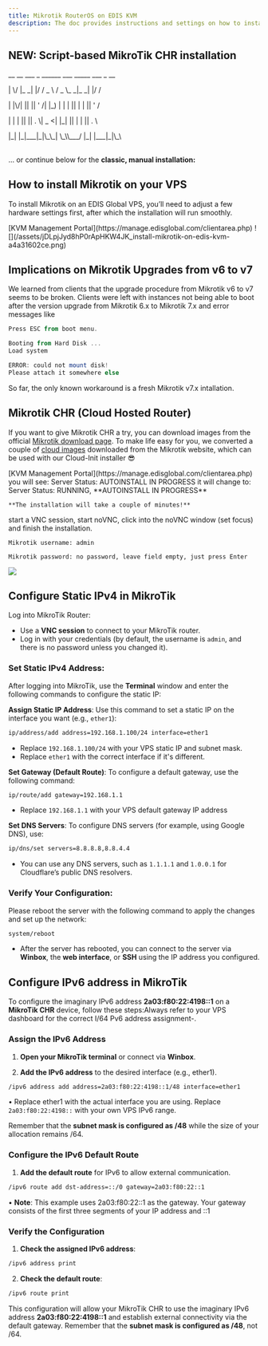 ```yaml
---
title: Mikrotik RouterOS on EDIS KVM
description: The doc provides instructions and settings on how to install Mikrotik on an EDIS Virtual Server using KVM. This involves changing hardware settings such as the disk driver and network driver
---
```



## NEW: Script-based MikroTik CHR installation&#x20;

&#x20; \_\_ \_\_ \_\_\_ \_ \_\_\_\_\_\_ \_\_\_ \_\_\_\_\_ \_\_\_ \_ \_\_

&#x20;\| \\/ |\_ \_| |/ / \_ \ / \_ \\\_ \_|\_ \_| |/ /

&#x20;\| |\\/| || || ' /| |\_) | | | || | | || ' /&#x20;

&#x20;\| | | || || . \\| \_ \<| |\_| || | | || . \\&#x20;

&#x20;|\_| |\_|\_\_\_|\_|\\\_\\\_| \\\_\\\\\_\_\_/ |\_| |\_\_\_|\_|\\\_\\&#x20;

<CtaButton
  label='Mikrotik CHR installation script'
  link='../advanced-setup-guides/script-based-mikrotik-router-os-installation-guide-winbox'
/>

##

... or continue below for the **classic, manual installation:**

## How to install Mikrotik on your VPS

To install Mikrotik on an EDIS Global VPS, you’ll need to adjust a few hardware settings first, after which the installation will run smoothly.

<Steps>
  <Step title='Log in to your'>
    [KVM Management Portal](https://manage.edisglobal.com/clientarea.php)
  </Step>
  <Step title='Locate your VPS in the Services tab' />
  <Step title='Head to KVM Settings (button)' />
  <Step title='Change Disk driver to IDE' />
  <Step title='Change Network Driver to E100' />
  <Step title='Cold-Boot your VPS'>
    ![](/assets/jDLpjJyd8hP0rApHKW4JK_install-mikrotik-on-edis-kvm-a4a31602ce.png)
  </Step>
</Steps>

## Implications on Mikrotik Upgrades from v6 to v7

We learned from clients that the upgrade procedure from Mikrotik v6 to v7 seems to be broken. Clients were left with instances not being able to boot after the version upgrade from Mikrotik 6.x to Mikrotik 7.x and error messages like

```powershell VNC
Press ESC from boot menu.

Booting from Hard Disk ...
Load system

ERROR: could not mount disk!
Please attach it somewhere else

```

So far, the only known workaround is a fresh Mikrotik v7.x intallation.&#x20;

## Mikrotik CHR (Cloud Hosted Router)

If you want to give Mikrotik CHR a try, you can download images from the official <a href="https://mikrotik.com/download" target="_blank">Mikrotik download page</a>. To make life easy for you, we converted a couple of <a href="https://files.edisglobal.com/index.php/s/Jph4RkS7Cgw0ryY" target="_blank">cloud images</a> downloaded from the Mikrotik website, which can be used with our Cloud-Init installer 😎

<Steps>
  <Step title='Log in to your'>
    [KVM Management Portal](https://manage.edisglobal.com/clientarea.php)
  </Step>
  <Step title='Locate your VPS in the Services tab' />
  <Step title='Head to KVM Settings (button)' />
  <Step title='Change Disk driver to IDE' />
  <Step title='Change Network Driver to E100' />
  <Step title='Click on Autoinstall OS (button)' />
  <Step title='Proceed to Custom Cloud-Init Images (tab)' />
  <Step title='Upload the .qcow2 file and proceed with the installation (pick any password)'>
    you will see: Server Status: AUTOINSTALL IN PROGRESS
    it will change to: Server Status: RUNNING, **AUTOINSTALL IN PROGRESS**

    **The installation will take a couple of minutes!**

  </Step>
  <Step title='Once the installer is done (Server Status: RUNNING)'>
    start a VNC session, start noVNC, click into the noVNC window (set focus)
    and finish the installation.

    Mikrotik username: admin

    Mikrotik password: no password, leave field empty, just press Enter

  </Step>
</Steps>

![](/assets/09LZQI22gA6fwQ5vkQmgu_mikrotik-chr-installer-in-novnc.png)

## Configure Static IPv4 in MikroTik

Log into MikroTik Router:

- Use a **VNC session** to connect to your MikroTik router.
- Log in with your credentials (by default, the username is `admin`, and there is no password unless you changed it).

### Set Static IPv4 Address:

After logging into MikroTik, use the **Terminal** window and enter the following commands to configure the static IP:

**Assign Static IP Address**:
Use this command to set a static IP on the interface you want (e.g., `ether1`):

```bash
ip/address/add address=192.168.1.100/24 interface=ether1
```

- Replace `192.168.1.100/24` with your VPS static IP and subnet mask.
- Replace `ether1` with the correct interface if it's different.

**Set Gateway (Default Route)**:
To configure a default gateway, use the following command:

```bash
ip/route/add gateway=192.168.1.1
```

- Replace `192.168.1.1` with your VPS default gateway IP address

**Set DNS Servers**:
To configure DNS servers (for example, using Google DNS), use:

```bash
ip/dns/set servers=8.8.8.8,8.8.4.4
```

- You can use any DNS servers, such as `1.1.1.1` and `1.0.0.1` for Cloudflare’s public DNS resolvers.

### Verify Your Configuration:

Please reboot the server with the following command to apply the changes and set up the network:

```bash
system/reboot
```

- After the server has rebooted, you can connect to the server via **Winbox**, the **web interface**, or **SSH** using the IP address you configured.

## Configure IPv6 address in MikroTik

To configure the imaginary IPv6 address **2a03\:f80:22:4198::1** on a **MikroTik CHR** device, follow these steps\:Always refer to your VPS dashboard for the correct I/64 Pv6 address assignment-.

### **Assign the IPv6 Address**

1. **Open your MikroTik terminal** or connect via **Winbox**.

2. **Add the IPv6 address** to the desired interface (e.g., ether1).

```bash
/ipv6 address add address=2a03:f80:22:4198::1/48 interface=ether1
```

• Replace ether1 with the actual interface you are using. Replace `2a03:f80:22:4198::` with your own VPS IPv6 range.

Remember that the **subnet mask is configured as /48** while the size of your allocation remains /64.

### Configure the IPv6 Default Route

1. **Add the default route** for IPv6 to allow external communication.

```bash
/ipv6 route add dst-address=::/0 gateway=2a03:f80:22::1
```

• **Note**: This example uses 2a03\:f80:22::1 as the gateway. Your gateway consists of the first three segments of your IP address and ::1

### **Verify the Configuration**

1. **Check the assigned IPv6 address**:

```bash
/ipv6 address print
```

2. **Check the default route**:

```bash
/ipv6 route print
```

This configuration will allow your MikroTik CHR to use the imaginary IPv6 address **2a03\:f80:22:4198::1** and establish external connectivity via the default gateway. Remember that the **subnet mask is configured as /48**, not /64.
